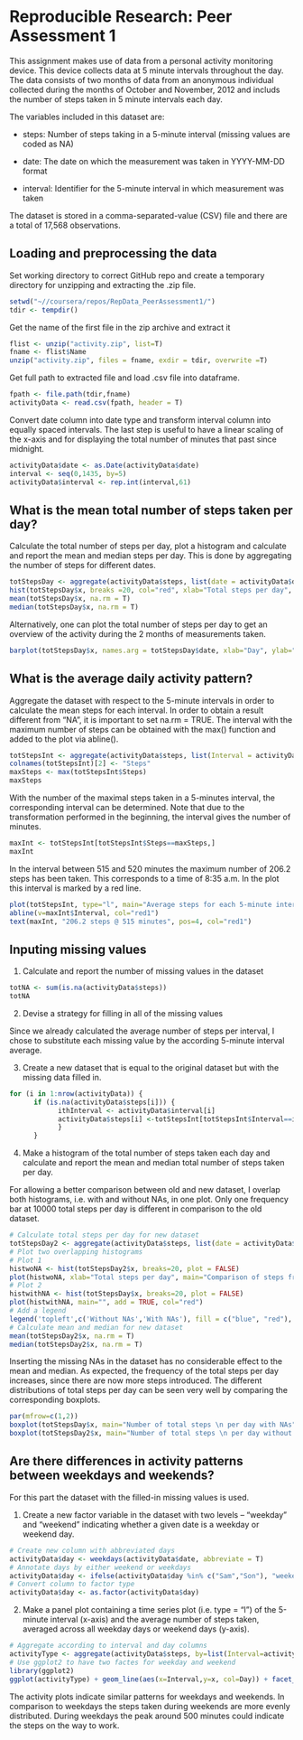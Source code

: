 # Reproducible Research: Peer Assessment 1

This assignment makes use of data from a personal activity monitoring device. This device collects data at 5 minute intervals throughout the day. The data consists of two months of data from an anonymous individual collected during the months of October and November, 2012 and includs the number of steps taken in 5 minute intervals each day.


The variables included in this dataset are:

* steps: Number of steps taking in a 5-minute interval (missing values are coded as NA)

* date: The date on which the measurement was taken in YYYY-MM-DD format

* interval: Identifier for the 5-minute interval in which measurement was taken

The dataset is stored in a comma-separated-value (CSV) file and there are a total of 17,568 observations.

## Loading and preprocessing the data

Set working directory to correct GitHub repo and create a temporary directory for unzipping and extracting the .zip file.

```r
setwd("~//coursera/repos/RepData_PeerAssessment1/")
tdir <- tempdir()
```

Get the name of the first file in the zip archive and extract it

```r
flist <- unzip("activity.zip", list=T)
fname <- flist$Name
unzip("activity.zip", files = fname, exdir = tdir, overwrite =T)
```

Get full path to extracted file and load .csv file into dataframe.

```r
fpath <- file.path(tdir,fname)
activityData <- read.csv(fpath, header = T)
```

Convert date column into date type and transform interval column into equally spaced intervals. The last step is useful to have a linear scaling of the x-axis and for displaying the total number of minutes that past since midnight.

```r
activityData$date <- as.Date(activityData$date)
interval <- seq(0,1435, by=5)
activityData$interval <- rep.int(interval,61)
```


## What is the mean total number of steps taken per day?

Calculate the total number of steps per day, plot a histogram and calculate and report the mean and median steps per day. This is done by aggregating the number of steps for different dates.

```r
totStepsDay <- aggregate(activityData$steps, list(date = activityData$date), sum)
hist(totStepsDay$x, breaks =20, col="red", xlab="Total steps per day", main="Histogram of total steps frequency")
mean(totStepsDay$x, na.rm = T)
median(totStepsDay$x, na.rm = T)
```

Alternatively, one can plot the total number of steps per day to get an overview of the activity during the 2 months of measurements taken.

```r
barplot(totStepsDay$x, names.arg = totStepsDay$date, xlab="Day", ylab="Total steps", border="blue", main="Number of total steps per day")
```


## What is the average daily activity pattern?

Aggregate the dataset with respect to the 5-minute intervals in order to calculate the mean steps for each interval. In order to obtain a result different from "NA", it is important to set na.rm = TRUE. The interval with the maximum number of steps can be obtained with the max() function and added to the plot via abline().


```r
totStepsInt <- aggregate(activityData$steps, list(Interval = activityData$interval), mean, na.rm = T)
colnames(totStepsInt)[2] <- "Steps"
maxSteps <- max(totStepsInt$Steps)
maxSteps
```

With the number of the maximal steps taken in a 5-minutes interval, the corresponding interval can be determined. Note that due to the transformation performed in the beginning, the interval gives the number of minutes.

```r
maxInt <- totStepsInt[totStepsInt$Steps==maxSteps,]
maxInt
```

In the interval between 515 and 520 minutes the maximum number of 206.2 steps has been taken. This corresponds to a time of 8:35 a.m. In the plot this interval is marked by a red line.

```r
plot(totStepsInt, type="l", main="Average steps for each 5-minute interval", xlab = "Minutes")
abline(v=maxInt$Interval, col="red1")
text(maxInt, "206.2 steps @ 515 minutes", pos=4, col="red1")
```


## Inputing missing values

1. Calculate and report the number of missing values in the dataset

```r
totNA <- sum(is.na(activityData$steps))
totNA
```

2. Devise a strategy for filling in all of the missing values

Since we already calculated the average number of steps per interval, I chose to substitute each missing value by the according 5-minute interval average.

3. Create a new dataset that is equal to the original dataset but with the missing data filled in.

```r
for (i in 1:nrow(activityData)) {
      if (is.na(activityData$steps[i])) {
            ithInterval <- activityData$interval[i]
            activityData$steps[i] <-totStepsInt[totStepsInt$Interval==ithInterval,]$Steps
            }
      }
```

4. Make a histogram of the total number of steps taken each day and calculate and report the mean and median total number of steps taken per day.

For allowing a better comparison between old and new dataset, I overlap both histograms, i.e. with and without NAs, in one plot. Only one frequency bar at 10000 total steps per day is different in comparison to the old dataset.

```r
# Calculate total steps per day for new dataset
totStepsDay2 <- aggregate(activityData$steps, list(date = activityData$date), sum)
# Plot two overlapping histograms
# Plot 1 
histwoNA <- hist(totStepsDay2$x, breaks=20, plot = FALSE)
plot(histwoNA, xlab="Total steps per day", main="Comparison of steps frequency with and without NAs", col="blue")
# Plot 2
histwithNA <- hist(totStepsDay$x, breaks=20, plot = FALSE)
plot(histwithNA, main="", add = TRUE, col="red")
# Add a legend
legend('topleft',c('Without NAs','With NAs'), fill = c("blue", "red"), bty = 'n', border = NA)
# Calculate mean and median for new dataset
mean(totStepsDay2$x, na.rm = T)
median(totStepsDay2$x, na.rm = T)
```

Inserting the missing NAs in the dataset has no considerable effect to the mean and median. As expected, the frequency of the total steps per day increases, since there are now more steps introduced. The different distributions of total steps per day can be seen very well by comparing the corresponding boxplots.

```r
par(mfrow=c(1,2))
boxplot(totStepsDay$x, main="Number of total steps \n per day with NAs")
boxplot(totStepsDay2$x, main="Number of total steps \n per day without NAs")
```


## Are there differences in activity patterns between weekdays and weekends?

For this part the dataset with the filled-in missing values is used.

1. Create a new factor variable in the dataset with two levels -- "weekday" and "weekend" indicating whether a given date is a weekday or weekend day.

```r
# Create new column with abbreviated days
activityData$day <- weekdays(activityData$date, abbreviate = T)
# Annotate days by either weekend or weekdays
activityData$day <- ifelse(activityData$day %in% c("Sam","Son"), "weekend", "weekday")
# Convert column to factor type
activityData$day <- as.factor(activityData$day)
```

2. Make a panel plot containing a time series plot (i.e. type = "l") of the 5-minute interval (x-axis) and the average number of steps taken, averaged across all weekday days or weekend days (y-axis).

```r
# Aggregate according to interval and day columns
activityType <- aggregate(activityData$steps, by=list(Interval=activityData$interval,Day=activityData$day), mean)
# Use ggplot2 to have two factes for weekday and weekend
library(ggplot2)
ggplot(activityType) + geom_line(aes(x=Interval,y=x, col=Day)) + facet_wrap(~ Day) + xlab("Minutes") + ylab("Number of steps") + ggtitle("Average number of steps per 5-minutes interval")
```

The activity plots indicate similar patterns for weekdays and weekends. In comparison to weekdays the steps taken during weekends are more evenly distributed. During weekdays the peak around 500 minutes could indicate the steps on the way to work.